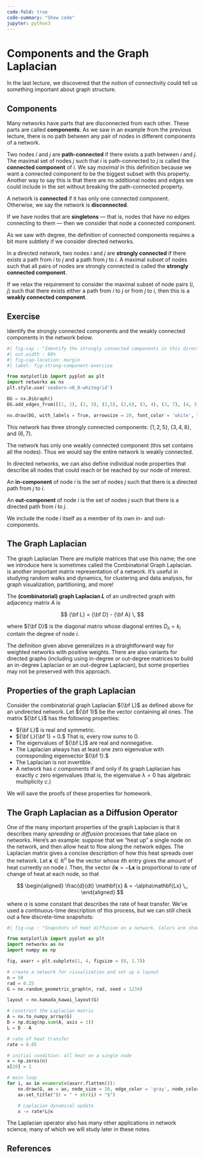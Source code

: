 ```yaml
---
code-fold: true
code-summary: "Show code"
jupyter: python3
---
```


# Components and the Graph Laplacian

In the last lecture, we discovered that the notion of connectivity could tell us something important about graph structure. 

## Components

Many networks have parts that are disconnected from each other. These parts are called **components**. As we saw in an example from the previous lecture, there is no path between any pair of nodes in different components of a network.

::: {.callout-note icon=false appearance="minimal"}
::: {#def-component}

Two nodes $i$ and $j$ are **path-connected** if there exists a path between $i$ and $j$. The maximal set of nodes $j$ such that $i$ is path-connected to $j$ is called the **connected component** of $i$. [We say *maximal* in this definition because we want a connected component to be the biggest subset with this property. Another way to say this is that there are no additional nodes and edges we could include in the set without breaking the path-connected property.]{.aside}

A network is **connected** if it has only one connected component. Otherwise, we say the network is **disconnected**.

:::
:::

If we have nodes that are **singletons** --- that is, nodes that have no edges connecting to them --- then we consider that node a connected component.

As we saw with degree, the definition of connected components requires a bit more subtlety if we consider directed networks. 

::: {.callout-note icon=false appearance="minimal"}
::: {#def-strongly-weakly-connected}

In a directed network, two nodes $i$ and $j$ are **strongly connected** if there exists a path from $i$ to $j$ and a path from $j$ to $i$. A maximal subset of nodes such that all pairs of nodes are strongly connected is called the **strongly connected component**. 

If we relax the requirement to consider the maximal subset of node pairs $(i,j)$ such that there exists either a path from $i$ to $j$ or from $j$ to $i$, then this is a **weakly connected component**.

:::
:::

::: {.callout-important}

## Exercise

Identify the strongly connected components and the weakly connected components in the network below.

:::

```python
#| fig-cap : "Identify the strongly connected components in this directed network."
#| out.width : 80%
#| fig-cap-location: margin
#| label: fig-strong-component-exercise

from matplotlib import pyplot as plt
import networkx as nx
plt.style.use('seaborn-v0_8-whitegrid')

DG = nx.DiGraph()
DG.add_edges_from([(1, 2), (2, 3), (2,5), (2,6), (3, 4), (3, 7), (4, 3), (4, 8), (5, 1), (5, 6), (6, 7), (7, 6), (8, 4), (8, 7)])

nx.draw(DG, with_labels = True, arrowsize = 20, font_color = 'white', font_weight = 'bold')

```

::: {.hide .solution}

This network has three strongly connected components: $\{1,2,5\}, \ \{3, 4, 8\},$ and $\{6, 7\}$.

The network has only one weakly connected component (this set contains all the nodes). Thus we would say the entire network is weakly connected.

:::

In directed networks, we can also define individual node properties that describe all nodes that could reach or be reached by our node of interest.

::: {.callout-note icon=false appearance="minimal"}
::: {#def-in-out-component}

An **in-component** of node $i$ is the set of nodes $j$ such that there is a directed path from $j$ to $i$.

An **out-component** of node $i$ is the set of nodes $j$ such that there is a directed path from $i$ to $j$.

We include the node $i$ itself as a member of its own in- and out-components.

:::
:::

## The Graph Laplacian

The graph Laplacian [There are mutiple matrices that use this name; the one we introduce here is sometimes called the Combinatorial Graph Laplacian.]{.aside} is another important matrix representation of a network. It's useful in studying random walks and dynamics, for clustering and data analysis, for graph visualization, partitioning, and more! 

::: {.callout-note icon=false appearance="minimal"}
::: {#def-laplacian}

The **(combinatorial) graph Laplacian $L$** of an undirected graph with adjacency matrix $A$ is

$$
{\bf L} = {\bf D} - {\bf A} \,
$$

where ${\bf D}$ is the diagonal matrix whose diagonal entries $D_{ii} = k_i$ contain the degree of node $i$.

:::
:::

The definition given above generalizes in a straightforward way for weighted networks with positive weights. There are also variants for directed graphs (including using in-degree or out-degree matrices to build an in-degree Laplacian or an out-degree Laplacian), but some properties may not be preserved with this approach.

::: {.callout-tip icon=false collapse=true}
::: {#thm-laplacian}

## Properties of the graph Laplacian

Consider the combinatorial graph Laplacian ${\bf L}$ as defined above for an undirected network. Let ${\bf 1}$ be the vector containing all ones. The matrix ${\bf L}$ has the following properties:

- ${\bf L}$ is real and symmetric.
- ${\bf L}{\bf 1} = 0.$ That is, every row sums to 0.
- The eigenvalues of ${\bf L}$ are real and nonnegative.
- The Laplacian always has at least one zero eigenvalue with corresponding eigenvector ${\bf 1}.$
- The Laplacian is not invertible.
- A network has $c$ components if and only if its graph Laplacian has exactly $c$ zero eigenvalues (that is, the eigenvalue $\lambda = 0$ has algebraic multiplicity $c$.)

:::
:::

We will save the proofs of these properties for homework.

## The Graph Laplacian as a Diffusion Operator

One of the many important properties of the graph Laplacian is that it describes many *spreading* or *diffusion* processes that take place on networks. Here's an example: suppose that we "heat up" a single node on the network, and then allow heat to flow along the network edges. The Laplacian matrix gives a concise description of how this heat spreads over the network. Let $\mathbf{x} \in \mathbb{R}^n$ be the vector whose $i$th entry gives the amount of heat currently on node $i$. Then, the vector $\delta \mathbf{x} = -\mathbf{Lx}$ is proportional to rate of change of heat at each node, so that 

$$
\begin{aligned}
\frac{d}{dt} \mathbf{x} & = -\alpha\mathbf{Lx} \,,
\end{aligned}
$$

where $\alpha$ is some constant that describes the rate of heat transfer. We've used a continuous-time description of this process, but we can still check out a few discrete-time snapshots:

```python
#| fig-cap : "Snapshots of heat diffusion on a network. Colors are shown on a logarithmic scale for visualization purposes."

from matplotlib import pyplot as plt
import networkx as nx
import numpy as np

fig, axarr = plt.subplots(1, 4, figsize = (8, 1.7))

# create a network for visualization and set up a layout
n = 50
rad = 0.25
G = nx.random_geometric_graph(n, rad, seed = 1234)

layout = nx.kamada_kawai_layout(G)

# construct the Laplacian matrix
A = nx.to_numpy_array(G)
D = np.diag(np.sum(A, axis = 1))
L = D - A

# rate of heat transfer
rate = 0.05

# initial condition: all heat on a single node
x = np.zeros(n)
x[20] = 1

# main loop
for i, ax in enumerate(axarr.flatten()):
    nx.draw(G, ax = ax, node_size = 20, edge_color = 'gray', node_color = np.log(x + 1e-4), width = 0.5, pos = layout, cmap = "coolwarm", vmax = 0.5)
    ax.set_title("$t = " + str(i) + "$")

    # Laplacian dynamical update
    x -= rate*L@x
```

The Laplacian operator also has many other applications in network science, many of which we will study later in these notes. 

## References









